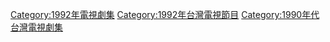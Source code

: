 {{cat year nav | year = 1992 | cat = 台灣電視劇集 | article = 臺灣電視劇 }}
[[Category:1992年電視劇集|Category:1992年電視劇集]]
[[Category:1992年台灣電視節目|Category:1992年台灣電視節目]]
[[Category:1990年代台灣電視劇集|Category:1990年代台灣電視劇集]]
